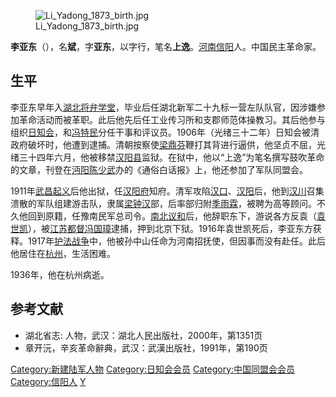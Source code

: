 [[File:Li_Yadong_1873_birth.jpg|thumb]]

'''李亚东'''（{{bd|1873年||1936年|}}），名'''斌'''，字'''亚东'''，以字行，笔名'''上逸'''。[[河南|河南]][[信阳|信阳]]人。中国民主革命家。

==生平==
李亚东早年入[[湖北将弁学堂|湖北将弁学堂]]，毕业后任湖北新军二十九标一营左队队官，因涉嫌参加革命活动而被革职。此后他先后任工业传习所和支郡师范体操教习。其后他参与组织[[日知会|日知会]]，和[[冯特民|冯特民]]分任干事和评议员。1906年（光绪三十二年）日知会被清政府破坏时，他遭到逮捕。清朝按察使[[梁鼎芬|梁鼎芬]]鞭打其背进行逼供，他坚贞不屈，光绪三十四年六月，他被移禁[[汉阳县|汉阳县]]监狱。在狱中，他以“上逸”为笔名撰写鼓吹革命的文章，刊登在[[沔阳|沔阳]][[陈少武|陈少武]]办的《通俗白话报》上，他还参加了军队同盟会。

1911年[[武昌起义|武昌起义]]后他出狱，任[[汉阳府|汉阳府]]知府。清军攻陷[[汉口|汉口]]、[[汉阳|汉阳]]后，他到[[汉川|汉川]]召集溃散的军队组建游击队，隶属[[梁钟汉|梁钟汉]]部，后率部归附[[季雨霖|季雨霖]]，被聘为高等顾问。不久他回到原籍，任豫南民军总司令。[[南北议和|南北议和]]后，他辞职东下，游说各方反袁（[[袁世凯|袁世凯]]），被[[江苏都督|江苏都督]][[冯国璋|冯国璋]]逮捕，押到北京下狱。1916年袁世凯死后，李亚东方获释。1917年[[护法战争|护法战争]]中，他被孙中山任命为河南招抚使，但因事而没有赴任。此后他居住在[[杭州|杭州]]，生活困难。

1936年，他在杭州病逝。

==参考文献==
*湖北省志: 人物，武汉：湖北人民出版社，2000年，第1351页
*章开沅，辛亥革命辭典，武汉：武漢出版社，1991年，第190页

{{DEFAULTSORT:Li李}}
[[Category:新建陆军人物|Category:新建陆军人物]]
[[Category:日知会会员|Category:日知会会员]]
[[Category:中国同盟会会员|Category:中国同盟会会员]]
[[Category:信阳人|Category:信阳人]]
[[Category:李姓|Y]]